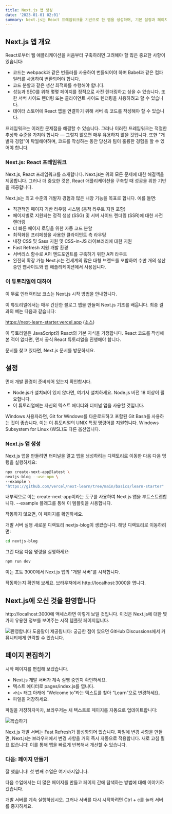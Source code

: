 ```yaml
---
title: Next.js 앱 생성
date: '2023-01-01 02:01'
summary: Next.js는 React 프레임워크를 기반으로 한 앱을 생성하며, 기본 설정과 페이지 편집 방법을 통해 사용자에게 빠르게 시작하는 방법을 제시합니다.
---
```


<TOCInline toc={props.toc} asDisclosure />

## Next.js 앱 개요

React로부터 웹 애플리케이션을 처음부터 구축하려면 고려해야 할 많은 중요한 사항이 있습니다:

- 코드는 webpack과 같은 번들러를 사용하여 번들되어야 하며 Babel과 같은 컴파일러를 사용하여 변환되어야 합니다.
- 코드 분할과 같은 생산 최적화를 수행해야 합니다.
- 성능과 SEO를 위해 몇몇 페이지를 정적으로 사전 렌더링하고 싶을 수 있습니다. 또한 서버 사이드 렌더링 또는 클라이언트 사이드 렌더링을 사용하려고 할 수 있습니다.
- 데이터 스토어에 React 앱을 연결하기 위해 서버 측 코드를 작성해야 할 수 있습니다.

프레임워크는 이러한 문제점을 해결할 수 있습니다. 그러나 이러한 프레임워크는 적절한 추상화 수준을 가져야 합니다 — 그렇지 않으면 매우 유용하지 않을 것입니다. 또한 "개발자 경험"이 탁월해야하며, 코드를 작성하는 동안 당신과 팀이 훌륭한 경험을 할 수 있어야 합니다.

### Next.js: React 프레임워크
Next.js, React 프레임워크를 소개합니다. Next.js는 위의 모든 문제에 대한 해결책을 제공합니다. 그러나 더 중요한 것은, React 애플리케이션을 구축할 때 성공을 위한 기반을 제공합니다.

Next.js는 최고 수준의 개발자 경험과 많은 내장 기능을 목표로 합니다. 예를 들면:

- 직관적인 페이지 기반 라우팅 시스템 (동적 라우트 지원 포함)
- 페이지별로 지원되는 정적 생성 (SSG) 및 서버 사이드 렌더링 (SSR)에 대한 사전 렌더링
- 더 빠른 페이지 로딩을 위한 자동 코드 분할
- 최적화된 프리페칭을 사용한 클라이언트 측 라우팅
- 내장 CSS 및 Sass 지원 및 CSS-in-JS 라이브러리에 대한 지원
- Fast Refresh 지원 개발 환경
- 서버리스 함수로 API 엔드포인트를 구축하기 위한 API 라우트
- 완전히 확장 가능
Next.js는 전세계의 많은 대형 브랜드를 포함하여 수만 개의 생산 중인 웹사이트와 웹 애플리케이션에서 사용됩니다.

### 이 튜토리얼에 대하여
이 무료 인터랙티브 코스는 Next.js 시작 방법을 안내합니다.

이 튜토리얼에서는 매우 간단한 블로그 앱을 만들며 Next.js 기초를 배웁니다. 최종 결과의 예는 다음과 같습니다:

https://next-learn-starter.vercel.app ([소스](https://github.com/vercel/next-learn/tree/main/basics/demo))

이 튜토리얼은 JavaScript와 React의 기본 지식을 가정합니다. React 코드를 작성해본 적이 없다면, 먼저 공식 React 튜토리얼을 진행해야 합니다.

문서를 찾고 있다면, Next.js 문서를 방문하세요.

## 설정
먼저 개발 환경이 준비되어 있는지 확인합시다.

- Node.js가 설치되어 있지 않다면, 여기서 설치하세요. Node.js 버전 18 이상이 필요합니다.
- 이 튜토리얼에는 자신의 텍스트 에디터와 터미널 앱을 사용할 것입니다.

Windows 사용자라면, Git for Windows를 다운로드하고 포함된 Git Bash를 사용하는 것이 좋습니다. 이는 이 튜토리얼의 UNIX 특정 명령어를 지원합니다. Windows Subsystem for Linux (WSL)도 다른 옵션입니다.

### Next.js 앱 생성
Next.js 앱을 만들려면 터미널을 열고 앱을 생성하려는 디렉토리로 이동한 다음 다음 명령을 실행하세요:
```bash
npx create-next-app@latest \
nextjs-blog --use-npm \
--example \
"https://github.com/vercel/next-learn/tree/main/basics/learn-starter"
```
내부적으로 이는 create-next-app이라는 도구를 사용하여 Next.js 앱을 부트스트랩합니다. --example 플래그를 통해 이 템플릿을 사용합니다.

작동하지 않으면, 이 페이지를 확인하세요.

개발 서버 실행
새로운 디렉토리 nextjs-blog이 생겼습니다. 해당 디렉토리로 이동하려면:
```bash
cd nextjs-blog
```
그런 다음 다음 명령을 실행하세요:
```bash
npm run dev
```
이는 포트 3000에서 Next.js 앱의 "개발 서버"를 시작합니다.

작동하는지 확인해 보세요. 브라우저에서 http://localhost:3000을 엽니다.

## Next.js에 오신 것을 환영합니다

http://localhost:3000에 액세스하면 이렇게 보일 것입니다. 이것은 Next.js에 대한 몇 가지 유용한 정보를 보여주는 시작 템플릿 페이지입니다.

![환영합니다](https://nextjs.org/static/images/learn/create-nextjs-app/welcome-to-nextjs.png)
도움말이 제공됩니다: 궁금한 점이 있으면 GitHub Discussions에서 커뮤니티에게 연락할 수 있습니다.

## 페이지 편집하기
시작 페이지를 편집해 보겠습니다.

- Next.js 개발 서버가 계속 실행 중인지 확인하세요.
- 텍스트 에디터로 pages/index.js를 엽니다.
- `<h1>` 태그 아래에 “Welcome to”라는 텍스트를 찾아 “Learn”으로 변경하세요.
- 파일을 저장하세요.

파일을 저장하자마자, 브라우저는 새 텍스트로 페이지를 자동으로 업데이트합니다:

![학습하기](https://nextjs.org/static/images/learn/create-nextjs-app/learn-nextjs.png)

Next.js 개발 서버는 Fast Refresh가 활성화되어 있습니다. 파일에 변경 사항을 만들면, Next.js는 브라우저에서 변경 사항을 거의 즉시 자동으로 적용합니다. 새로 고침 필요 없습니다! 이를 통해 앱을 빠르게 반복해서 개선할 수 있습니다.

### 다음: 페이지 만들기
잘 했습니다! 첫 번째 수업은 여기까지입니다.

다음 수업에서는 더 많은 페이지를 만들고 페이지 간에 탐색하는 방법에 대해 이야기하겠습니다.

개발 서버를 계속 실행하십시오. 그러나 서버를 다시 시작하려면 Ctrl + c를 눌러 서버를 중지하세요.